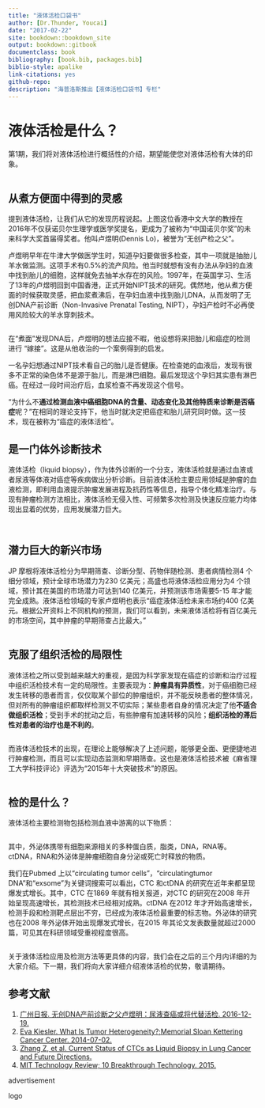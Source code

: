 ```yaml
--- 
title: "液体活检口袋书"
author: [Dr.Thunder, Youcai]
date: "2017-02-22"
site: bookdown::bookdown_site
output: bookdown::gitbook
documentclass: book
bibliography: [book.bib, packages.bib]
biblio-style: apalike
link-citations: yes
github-repo: 
description: "海普洛斯推出【液体活检口袋书】专栏"
---
```


# 液体活检是什么？{#what_is_liquid_biopsy}

第1期，我们将对液体活检进行概括性的介绍，期望能使您对液体活检有大体的印象。

![]()

## 从煮方便面中得到的灵感

提到液体活检，让我们从它的发现历程说起。上图这位香港中文大学的教授在2016年不仅获诺贝尔生理学或医学奖提名，更成为了被称为“中国诺贝尔奖”的未来科学大奖首届得奖者。他叫卢煜明(Dennis Lo)，被誉为“无创产检之父”。

卢煜明早年在牛津大学做医学生时，知道孕妇要做很多检查，其中一项就是抽胎儿羊水做监测。这项手术有0.5%的流产风险。他当时就想有没有办法从孕妇的血液中找到胎儿的细胞，这样就免去抽羊水存在的风险。1997年，在英国学习、生活了13年的卢煜明回到中国香港，正式开始NIPT技术的研究。偶然地，他从煮方便面的时候获取灵感，把血浆煮沸后，在孕妇血液中找到胎儿DNA，从而发明了无创DNA产前诊断（Non-Invasive Prenatal Testing, NIPT），孕妇产检时不必再使用风险较大的羊水穿刺技术。

![]()

在“煮面”发现DNA后，卢煜明的想法应接不暇，他设想将来把胎儿和癌症的检测进行 “嫁接”。这是从他收治的一个案例得到的启发。

一名孕妇想通过NIPT技术看自己的胎儿是否健康。在检查她的血液后，发现有很多不正常的染色体不是源于胎儿，而是淋巴细胞。最后发现这个孕妇其实患有淋巴癌。在经过一段时间治疗后，血浆检查不再发现这个信号。

“为什么不**通过检测血液中癌细胞DNA的含量、动态变化及其他特质来诊断是否癌症**呢？”在相同的理论支持下，他当时就决定把癌症和胎儿研究同时做。这一技术，现在被称为“癌症的液体活检”。

## 是一门体外诊断技术

液体活检（liquid biopsy），作为体外诊断的一个分支，液体活检就是通过血液或者尿液等体液对癌症等疾病做出分析诊断。目前液体活检主要应用领域是肿瘤的血液检测，即利用血液提示肿瘤发展进程及抗药性等信息，指导个体化精准治疗。与现有肿瘤检测方法相比，液体活检无侵入性、可频繁多次检测及快速反应能力均体现出显着的优势，应用发展潜力巨大。

![]()

![]()

## 潜力巨大的新兴市场

JP 摩根将液体活检分为早期筛查、诊断分型、药物伴随检测、患者病情检测4 个细分领域，预计全球市场潜力为230 亿美元；高盛也将液体活检应用分为4 个领域，预计其在美国的市场潜力可达到140 亿美元，并预测该市场需要5-15 年才能完全成熟。液体活检领域的专家卢煜明也表示“癌症液体活检未来市场约400 亿美元。根据公开资料上不同机构的预测，我们可以看到，未来液体活检将有百亿美元的市场空间，其中肿瘤的早期筛查占比最大。”

![]()

## 克服了组织活检的局限性

液体活检之所以受到越来越大的重视，是因为科学家发现在癌症的诊断和治疗过程中组织活检技术有一定的局限性。主要表现为：**肿瘤具有异质性**，对于癌细胞已经发生转移的患者而言，仅仅取某个部位的肿瘤组织，并不能反映患者的整体情况，但对所有的肿瘤组织都取样检测又不切实际；某些患者自身的情况决定了他**不适合做组织活检**；受到手术的扰动之后，有些肿瘤有加速转移的风险；**组织活检的滞后性对患者的治疗也是不利的**。

![]()

而液体活检技术的出现，在理论上能够解决了上述问题，能够更全面、更便捷地进行肿瘤检测，而且可以实现动态监测和早期筛查。这也是液体活检技术被《麻省理工大学科技评论》评选为“2015年十大突破技术”的原因。

![]()

## 检的是什么？

液体活检主要检测物包括检测血液中游离的以下物质：

![]()

其中，外泌体携带有细胞来源相关的多种蛋白质，脂类，DNA，RNA等。ctDNA，RNA和外泌体是肿瘤细胞自身分泌或死亡时释放的物质。

我们在Pubmed 上以“circulating tumor cells”，“circulatingtumor DNA”和“exsome”为关键词搜索可以看出，CTC 和ctDNA 的研究在近年来都呈现爆发式增长。其中，CTC 在1869 年就有相关报道，对CTC 的研究在2008 年开始呈现高速增长，其检测技术已经相对成熟。ctDNA 在2012 年才开始高速增长，检测手段和检测靶点层出不穷，已经成为液体活检最重要的标志物。外泌体的研究也在2008 年外泌体开始出现爆发式增长，在2015 年其论文发表数量就超过2000篇，可见其在科研领域受重视程度很高。

![]()

关于液体活检应用及检测方法等更具体的内容，我们会在之后的三个月内详细的为大家介绍。下一期，我们将向大家详细介绍液体活检的优势，敬请期待。

## 参考文献{#ref .unnumbered}

1. [广州日报. 无创DNA产前诊断之父卢煜明：尿液查癌或将代替活检. 2016-12-19.]()
2. [Eva Kiesler. What Is Tumor Heterogeneity?;Memorial Sloan Kettering Cancer Center. 2014-07-02.]()
3. [Zhang Z, et al. Current Status of CTCs as Liquid Biopsy in Lung Cancer and Future Directions.]() 
4. [MIT Technology Review; 10 Breakthrough Technology. 2015.]()

advertisement

logo
